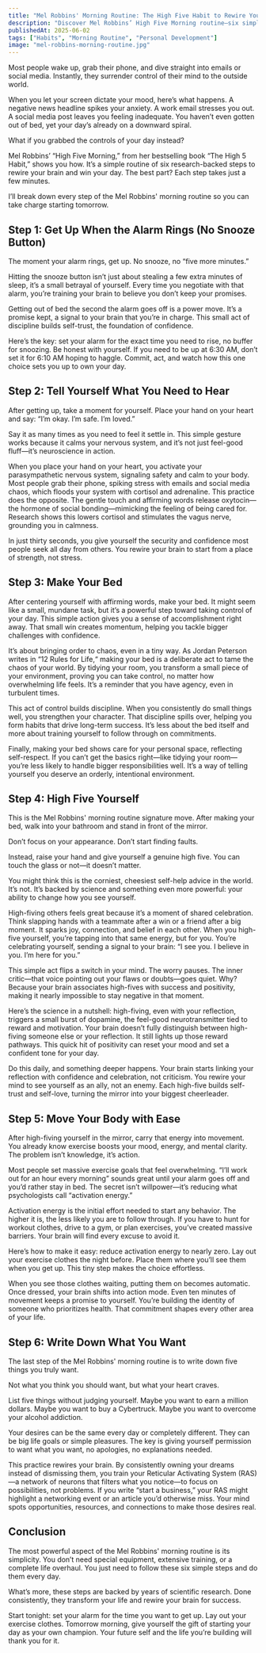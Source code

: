 ```yaml
---
title: "Mel Robbins' Morning Routine: The High Five Habit to Rewire Your Brain for Success"
description: "Discover Mel Robbins’ High Five Morning routine—six simple, science-backed steps to rewire your brain for confidence and success."
publishedAt: 2025-06-02
tags: ["Habits", "Morning Routine", "Personal Development"]
image: "mel-robbins-morning-routine.jpg"
---
```



<BlogPageLayout frontmatter={frontmatter}>
Most people wake up, grab their phone, and dive straight into emails or social media. Instantly, they surrender control of their mind to the outside world.

When you let your screen dictate your mood, here’s what happens. A negative news headline spikes your anxiety. A work email stresses you out. A social media post leaves you feeling inadequate. You haven’t even gotten out of bed, yet your day’s already on a downward spiral.

What if you grabbed the controls of your day instead?

Mel Robbins’ “High Five Morning,” from her bestselling book “The High 5 Habit,” shows you how. It’s a simple routine of six research-backed steps to rewire your brain and win your day. The best part? Each step takes just a few minutes.

I’ll break down every step of the Mel Robbins' morning routine so you can take charge starting tomorrow.

## Step 1: Get Up When the Alarm Rings (No Snooze Button)

The moment your alarm rings, get up. No snooze, no “five more minutes.”

Hitting the snooze button isn’t just about stealing a few extra minutes of sleep, it’s a small betrayal of yourself. Every time you negotiate with that alarm, you’re training your brain to believe you don’t keep your promises.

Getting out of bed the second the alarm goes off is a power move. It’s a promise kept, a signal to your brain that you’re in charge. This small act of discipline builds self-trust, the foundation of confidence.

Here’s the key: set your alarm for the exact time you need to rise, no buffer for snoozing. Be honest with yourself. If you need to be up at 6:30 AM, don’t set it for 6:10 AM hoping to haggle. Commit, act, and watch how this one choice sets you up to own your day.

## Step 2: Tell Yourself What You Need to Hear

After getting up, take a moment for yourself. Place your hand on your heart and say: “I’m okay. I’m safe. I’m loved.”

Say it as many times as you need to feel it settle in. This simple gesture works because it calms your nervous system, and it’s not just feel-good fluff—it’s neuroscience in action.

When you place your hand on your heart, you activate your parasympathetic nervous system, signaling safety and calm to your body. Most people grab their phone, spiking stress with emails and social media chaos, which floods your system with cortisol and adrenaline. This practice does the opposite. The gentle touch and affirming words release oxytocin—the hormone of social bonding—mimicking the feeling of being cared for. Research shows this lowers cortisol and stimulates the vagus nerve, grounding you in calmness.

In just thirty seconds, you give yourself the security and confidence most people seek all day from others. You rewire your brain to start from a place of strength, not stress.

## Step 3: Make Your Bed

After centering yourself with affirming words, make your bed. It might seem like a small, mundane task, but it’s a powerful step toward taking control of your day. This simple action gives you a sense of accomplishment right away. That small win creates momentum, helping you tackle bigger challenges with confidence.

It’s about bringing order to chaos, even in a tiny way. As Jordan Peterson writes in “12 Rules for Life,“ making your bed is a deliberate act to tame the chaos of your world. By tidying your room, you transform a small piece of your environment, proving you can take control, no matter how overwhelming life feels. It’s a reminder that you have agency, even in turbulent times.

This act of control builds discipline. When you consistently do small things well, you strengthen your character. That discipline spills over, helping you form habits that drive long-term success. It’s less about the bed itself and more about training yourself to follow through on commitments.

Finally, making your bed shows care for your personal space, reflecting self-respect. If you can’t get the basics right—like tidying your room—you’re less likely to handle bigger responsibilities well. It’s a way of telling yourself you deserve an orderly, intentional environment.

## Step 4: High Five Yourself

This is the Mel Robbins' morning routine signature move. After making your bed, walk into your bathroom and stand in front of the mirror.

Don’t focus on your appearance. Don’t start finding faults.

Instead, raise your hand and give yourself a genuine high five. You can touch the glass or not—it doesn’t matter.

You might think this is the corniest, cheesiest self-help advice in the world. It’s not. It’s backed by science and something even more powerful: your ability to change how you see yourself.

High-fiving others feels great because it’s a moment of shared celebration. Think slapping hands with a teammate after a win or a friend after a big moment. It sparks joy, connection, and belief in each other. When you high-five yourself, you’re tapping into that same energy, but for you. You’re celebrating yourself, sending a signal to your brain: “I see you. I believe in you. I’m here for you.”

This simple act flips a switch in your mind. The worry pauses. The inner critic—that voice pointing out your flaws or doubts—goes quiet. Why? Because your brain associates high-fives with success and positivity, making it nearly impossible to stay negative in that moment.

Here’s the science in a nutshell: high-fiving, even with your reflection, triggers a small burst of dopamine, the feel-good neurotransmitter tied to reward and motivation. Your brain doesn’t fully distinguish between high-fiving someone else or your reflection. It still lights up those reward pathways. This quick hit of positivity can reset your mood and set a confident tone for your day.

Do this daily, and something deeper happens. Your brain starts linking your reflection with confidence and celebration, not criticism. You rewire your mind to see yourself as an ally, not an enemy. Each high-five builds self-trust and self-love, turning the mirror into your biggest cheerleader.

## Step 5: Move Your Body with Ease

After high-fiving yourself in the mirror, carry that energy into movement. You already know exercise boosts your mood, energy, and mental clarity. The problem isn’t knowledge, it’s action.

Most people set massive exercise goals that feel overwhelming. “I’ll work out for an hour every morning” sounds great until your alarm goes off and you’d rather stay in bed. The secret isn’t willpower—it’s reducing what psychologists call “activation energy.”

Activation energy is the initial effort needed to start any behavior. The higher it is, the less likely you are to follow through. If you have to hunt for workout clothes, drive to a gym, or plan exercises, you’ve created massive barriers. Your brain will find every excuse to avoid it.

Here’s how to make it easy: reduce activation energy to nearly zero. Lay out your exercise clothes the night before. Place them where you’ll see them when you get up. This tiny step makes the choice effortless.

When you see those clothes waiting, putting them on becomes automatic. Once dressed, your brain shifts into action mode. Even ten minutes of movement keeps a promise to yourself. You’re building the identity of someone who prioritizes health. That commitment shapes every other area of your life.

## Step 6: Write Down What You Want

The last step of the Mel Robbins' morning routine is to write down five things you truly want.

Not what you think you should want, but what your heart craves.

List five things without judging yourself. Maybe you want to earn a million dollars. Maybe you want to buy a Cybertruck. Maybe you want to overcome your alcohol addiction.

Your desires can be the same every day or completely different. They can be big life goals or simple pleasures. The key is giving yourself permission to want what you want, no apologies, no explanations needed.

This practice rewires your brain. By consistently owning your dreams instead of dismissing them, you train your Reticular Activating System (RAS)—a network of neurons that filters what you notice—to focus on possibilities, not problems. If you write “start a business,” your RAS might highlight a networking event or an article you’d otherwise miss. Your mind spots opportunities, resources, and connections to make those desires real.

## Conclusion

The most powerful aspect of the Mel Robbins' morning routine is its simplicity. You don’t need special equipment, extensive training, or a complete life overhaul. You just need to follow these six simple steps and do them every day.

What’s more, these steps are backed by years of scientific research. Done consistently, they transform your life and rewire your brain for success.

Start tonight: set your alarm for the time you want to get up. Lay out your exercise clothes. Tomorrow morning, give yourself the gift of starting your day as your own champion. Your future self and the life you’re building will thank you for it.

<PodcastSummariesAd />

</BlogPageLayout>
